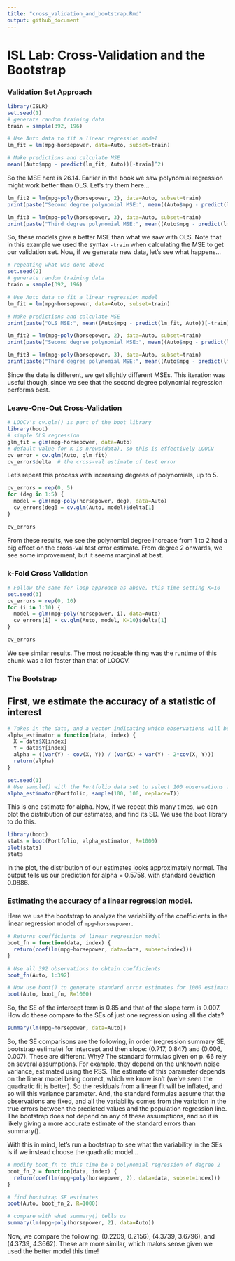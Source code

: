 ```yaml
---
title: "cross_validation_and_bootstrap.Rmd"
output: github_document
---
```


# ISL Lab: Cross-Validation and the Bootstrap

### Validation Set Approach

```r
library(ISLR)
set.seed(1)
# generate random training data
train = sample(392, 196)

# Use Auto data to fit a linear regression model
lm_fit = lm(mpg~horsepower, data=Auto, subset=train)

# Make predictions and calculate MSE
mean((Auto$mpg - predict(lm_fit, Auto))[-train]^2)
```

So the MSE here is 26.14. Earlier in the book we saw polynomial regression might work better than OLS. Let's try them here...

```r
lm_fit2 = lm(mpg~poly(horsepower, 2), data=Auto, subset=train)
print(paste("Second degree polynomial MSE:", mean((Auto$mpg - predict(lm_fit2, Auto))[-train]^2), sep=" "))

lm_fit3 = lm(mpg~poly(horsepower, 3), data=Auto, subset=train)
print(paste("Third degree polynomial MSE:", mean((Auto$mpg - predict(lm_fit3, Auto))[-train]^2), sep=" "))
```

So, these models give a better MSE than what we saw with OLS. Note that in this example we used the syntax `-train` when calculating the MSE to get our validation set. Now, if we generate new data, let's see what happens...

```r
# repeating what was done above
set.seed(2)
# generate random training data
train = sample(392, 196)

# Use Auto data to fit a linear regression model
lm_fit = lm(mpg~horsepower, data=Auto, subset=train)

# Make predictions and calculate MSE
print(paste("OLS MSE:", mean((Auto$mpg - predict(lm_fit, Auto))[-train]^2), sep=" "))

lm_fit2 = lm(mpg~poly(horsepower, 2), data=Auto, subset=train)
print(paste("Second degree polynomial MSE:", mean((Auto$mpg - predict(lm_fit2, Auto))[-train]^2), sep=" "))

lm_fit3 = lm(mpg~poly(horsepower, 3), data=Auto, subset=train)
print(paste("Third degree polynomial MSE:", mean((Auto$mpg - predict(lm_fit3, Auto))[-train]^2), sep=" "))
```

Since the data is different, we get slightly different MSEs. This iteration was useful though, since we see that the second degree polynomial regression performs best.

### Leave-One-Out Cross-Validation

```r
# LOOCV's cv.glm() is part of the boot library
library(boot)
# simple OLS regression
glm_fit = glm(mpg~horsepower, data=Auto)
# default value for K is nrows(data), so this is effectively LOOCV
cv_error = cv.glm(Auto, glm_fit)
cv_error$delta  # the cross-val estimate of test error
```

Let's repeat this process with increasing degrees of polynomials, up to 5.

```r
cv_errors = rep(0, 5)
for (deg in 1:5) {
  model = glm(mpg~poly(horsepower, deg), data=Auto)
  cv_errors[deg] = cv.glm(Auto, model)$delta[1]
}

cv_errors
```

From these results, we see the polynomial degree increase from 1 to 2 had a big effect on the cross-val test error estimate. From degree 2 onwards, we see some improvement, but it seems marginal at best.

### k-Fold Cross Validation

```r
# Follow the same for loop approach as above, this time setting K=10
set.seed(3)
cv_errors = rep(0, 10)
for (i in 1:10) {
  model = glm(mpg~poly(horsepower, i), data=Auto)
  cv_errors[i] = cv.glm(Auto, model, K=10)$delta[1]
}

cv_errors
```

We see similar results. The most noticeable thing was the runtime of this chunk was a lot faster than that of LOOCV.

### The Bootstrap

## First, we estimate the accuracy of a statistic of interest

```r
# Takes in the data, and a vector indicating which observations will be used to estimate our parameter of interest, alpha. Then returns alpha based on formula on p. 187
alpha_estimator = function(data, index) {
  X = data$X[index]
  Y = data$Y[index]
  alpha = ((var(Y) - cov(X, Y)) / (var(X) + var(Y) - 2*cov(X, Y)))
  return(alpha)
}

set.seed(1)
# Use sample() with the Portfolio data set to select 100 observations from 1:100, with replacement. This is effecitvely our bootstrap data set
alpha_estimator(Portfolio, sample(100, 100, replace=T))
```

This is one estimate for alpha. Now, if we repeat this many times, we can plot the distribution of our estimates, and find its SD. We use the `boot` library to do this.

```r
library(boot)
stats = boot(Portfolio, alpha_estimator, R=1000)
plot(stats)
stats
```

In the plot, the distribution of our estimates looks approximately normal. The output tells us our prediction for alpha = 0.5758, with standard deviation 0.0886.

### Estimating the accuracy of a linear regression model.

Here we use the bootstrap to analyze the variability of the coefficients in the linear regression model of `mpg~horswepower`.

```r
# Returns coefficients of linear regression model
boot_fn = function(data, index) {
  return(coef(lm(mpg~horsepower, data=data, subset=index)))
}

# Use all 392 observations to obtain coefficients
boot_fn(Auto, 1:392)
```

```r
# Now use boot() to generate standard error estimates for 1000 estimates of the two coefficients
boot(Auto, boot_fn, R=1000)
```

So, the SE of the intercept term is 0.85 and that of the slope term is 0.007. How do these compare to the SEs of just one regression using all the data?

```r
summary(lm(mpg~horsepower, data=Auto))
```

So, the SE comparisons are the following, in order (regression summary SE, bootstrap estimate) for intercept and then slope: (0.717, 0.847) and (0.006, 0.007). These are different. Why? The standard formulas given on p. 66 rely on several assumptions. For example, they depend on the unknown noise variance, estimated using the RSS. The estimate of this parameter depends on the linear model being correct, which we know isn't (we've seen the quadratic fit is better). So the residuals from a linear fit will be inflated, and so will this variance parameter. And, the standard formulas assume that the observations are fixed, and all the variability comes from the variation in the true errors between the predicted values and the population regression line. The bootstrap does not depend on any of these assumptions, and so it is likely giving a more accurate estimate of the standard errors than summary().

With this in mind, let's run a bootstrap to see what the variability in the SEs is if we instead choose the quadratic model...

```r
# modify boot_fn to this time be a polynomial regression of degree 2
boot_fn_2 = function(data, index) {
  return(coef(lm(mpg~poly(horsepower, 2), data=data, subset=index)))
}

# find bootstrap SE estimates
boot(Auto, boot_fn_2, R=1000)

# compare with what summary() tells us
summary(lm(mpg~poly(horsepower, 2), data=Auto))
```

Now, we compare the following: (0.2209, 0.2156), (4.3739, 3.6796), and (4.3739, 4.3662). These are more similar, which makes sense given we used the better model this time!